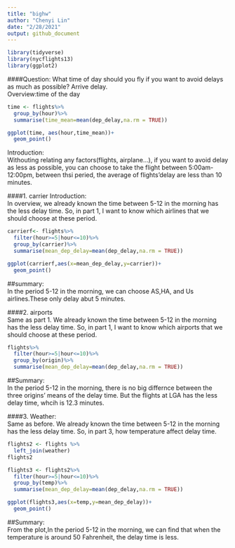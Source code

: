 ```yaml
---
title: "bighw"
author: "Chenyi Lin"
date: "2/28/2021"
output: github_document
---
```


```r
library(tidyverse)
library(nycflights13)
library(ggplot2)
```

####Question: What time of day should you fly if you want to avoid delays as much as possible? Arrive delay.  
Overview:time of the day  
```r
time <- flights%>%
  group_by(hour)%>%
  summarise(time_mean=mean(dep_delay,na.rm = TRUE))

```

```r
ggplot(time, aes(hour,time_mean))+
  geom_point()
```

Introduction:  
Withouting relating any factors(flights, airplane...), if you want to avoid delay as less as possible, you can choose to take the flight between 5:00am-12:00pm, between thsi peried, the average of flights'delay are less than 10 minutes.  

####1. carrier
Introduction:  
In overview, we already known the time between 5-12 in the morning has the less delay time. So, in part 1, I want to know which airlines that we should choose at these period.  

```r
carrierf<- flights%>%
  filter(hour>=5|hour<=10)%>%
  group_by(carrier)%>%
  summarise(mean_dep_delay=mean(dep_delay,na.rm = TRUE))
```
```r
ggplot(carrierf,aes(x=mean_dep_delay,y=carrier))+
  geom_point()
```
##summary:  
In the period 5-12 in the morning, we can choose AS,HA, and Us airlines.These only delay abut 5 minutes.   

####2. airports   
Same as part 1. We already known the time between 5-12 in the morning has the less delay time. So, in part 1, I want to know which airports that we should choose at these period.   

```r
flights%>%
  filter(hour>=5|hour<=10)%>%
  group_by(origin)%>%
  summarise(mean_dep_delay=mean(dep_delay,na.rm = TRUE))
```
##Summary:  
In the period 5-12 in the morning, there is no big differnce between the three origins' means of the delay time. But the flights at LGA has the less delay time, whcih is 12.3 minutes.  

####3. Weather:  
Same as before. We already known the time between 5-12 in the morning has the less delay time. So, in part 3, how temperature affect delay time.  
```r
flights2 <- flights %>%
  left_join(weather)
flights2
```
```r
flights3 <- flights2%>%
  filter(hour>=5|hour<=10)%>%
  group_by(temp)%>%
  summarise(mean_dep_delay=mean(dep_delay,na.rm = TRUE))
```
```r
ggplot(flights3,aes(x=temp,y=mean_dep_delay))+
  geom_point()
```
##Summary:  
From the plot,In the period 5-12 in the morning, we can find that when the temperature is around 50 Fahrenheit, the delay time is less.  
